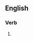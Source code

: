 ==English==

===Verb===
{{head|en|present participle}}

# {{present participle of|immobilize|lang=en|nocat=1}}
